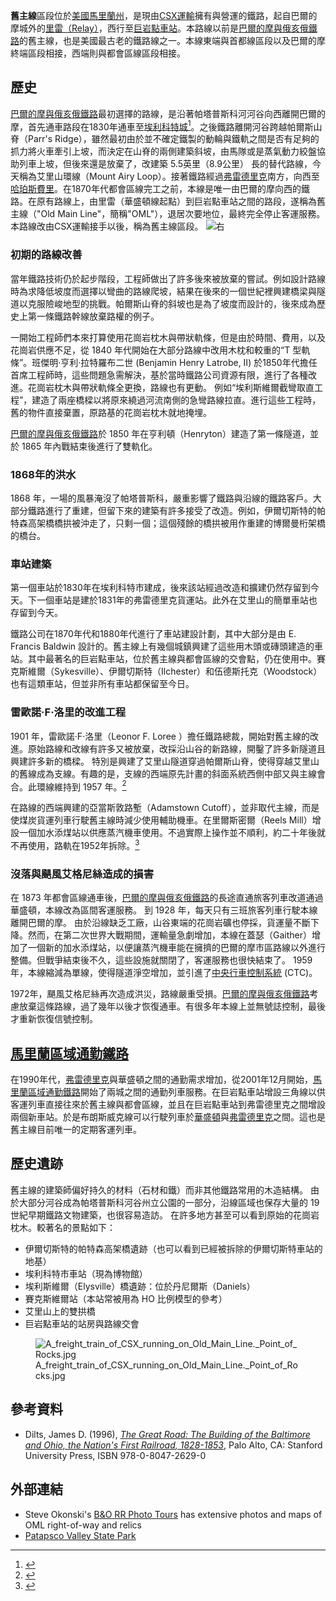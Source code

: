 '''舊主線'''區段位於[[美國|美國]][[馬里蘭州|馬里蘭州]]，是現由[[CSX運輸|CSX運輸]]擁有與營運的鐵路，起自巴爾的摩城外的[[里雷（馬里蘭州）|里雷（Relay）]]，西行至[[巨岩点车站|巨岩點車站]]。本路線以前是[[巴爾的摩與俄亥俄鐵路|巴爾的摩與俄亥俄鐵路]]的舊主線，也是美國最古老的鐵路線之一。本線東端與首都線區段以及巴爾的摩終端區段相接，西端則與都會區線區段相接。

==歷史==
[[巴爾的摩與俄亥俄鐵路|巴爾的摩與俄亥俄鐵路]]最初選擇的路線，是沿著帕塔普斯科河河谷向西離開巴爾的摩，首先通車路段在1830年通車至[[埃利科特城|埃利科特城]]<ref name="Harwood">{{cite book|title=Impossible Challenge: The Baltimore & Ohio Railroad in Maryland|last=Harwood, Jr.|first=Herbert H.|authorlink=|year=1979|publisher=Barnard, Roberts|location=Baltimore, MD|isbn=0-934118-17-5|url=|accessdate=}}</ref>{{rp|21}}。之後鐵路離開河谷跨越帕爾斯山脊（Parr's Ridge），雖然最初由於並不確定鐵製的動輪與鐵軌之間是否有足夠的抓力將火車牽引上坡，而決定在山脊的兩側建築斜坡，由馬隊或是蒸氣動力絞盤協助列車上坡，但後來還是放棄了，改建築 5.5英里（8.9公里） 長的替代路線，今天稱為艾里山環線（Mount Airy Loop）。接著鐵路經過[[弗雷德里克_(马里兰州)|弗雷德里克]]南方，向西至[[哈珀斯费里_(西弗吉尼亚州)|哈珀斯費里]]。在1870年代都會區線完工之前，本線是唯一由巴爾的摩向西的鐵路。在原有路線上，由里雷（華盛頓線起點）到巨岩點車站之間的路段，遂稱為舊主線（"Old Main Line"，簡稱"OML"），退居次要地位，最終完全停止客運服務。本路線改由CSX運輸接手以後，稱為舊主線區段。
[[File:Ellicott_City_Station_1970.jpg|右]]

===初期的路線改善===
當年鐵路技術仍於起步階段，工程師做出了許多後來被放棄的嘗試。例如設計路線時為求降低坡度而選擇以彎曲的路線爬坡，結果在後來的一個世紀裡興建橋梁與隧道以克服險峻地型的挑戰。帕爾斯山脊的斜坡也是為了坡度而設計的，後來成為歷史上第一條鐵路幹線放棄路權的例子。

一開始工程師們本來打算使用花崗岩枕木與帶狀軌條，但是由於時間、費用，以及花崗岩供應不足，從 1840 年代開始在大部分路線中改用木枕和較重的“T 型軌條”。{{sfnp|Harwood|1979|p=39}}班傑明·亨利·拉特羅布二世 (Benjamin Henry Latrobe, II) 於1850年代擔任首席工程師時，這些問題急需解決，基於當時鐵路公司資源有限，進行了各種改進。花崗岩枕木與帶狀軌條全更換，路線也有更動。 例如“埃利斯維爾截彎取直工程”，建造了兩座橋樑以將原來繞過河流南側的急彎路線拉直。進行這些工程時，舊的物件直接棄置，原路基的花崗岩枕木就地掩埋。

[[巴爾的摩與俄亥俄鐵路|巴爾的摩與俄亥俄鐵路]]於 1850 年在亨利頓（Henryton）建造了第一條隧道，並於 1865 年內戰結束後進行了雙軌化。{{sfnp|Harwood|1979|pp=47, 452}}

===1868年的洪水===
1868 年，一場的風暴淹沒了帕塔普斯科，嚴重影響了鐵路與沿線的鐵路客戶。大部分鐵路進行了重建，但留下來的建築有許多接受了改造。例如，伊爾切斯特的帕特森高架橋橋拱被沖走了，只剩一個；這個殘餘的橋拱被用作重建的博爾曼桁架橋的橋台。

===車站建築===
第一個車站於1830年在埃利科特市建成，後來該站經過改造和擴建仍然存留到今天。下一個車站是建於1831年的弗雷德里克貨運站。此外在艾里山的簡單車站也存留到今天。

鐵路公司在1870年代和1880年代進行了車站建設計劃，其中大部分是由 E. Francis Baldwin 設計的。舊主線上有幾個城鎮興建了這些用木頭或磚頭建造的車站。其中最著名的巨岩點車站，位於舊主線與都會區線的交會點，仍在使用中。賽克斯維爾（Sykesville）、伊爾切斯特（Ilchester）和伍德斯托克（Woodstock）也有這類車站，但並非所有車站都保留至今日。

===雷歐諾·F·洛里的改進工程===
1901 年，雷歐諾·F·洛里（Leonor F. Loree ）擔任鐵路總裁，開始對舊主線的改進。原始路線和改線有許多又被放棄，改採沿山谷的新路線，開鑿了許多新隧道且興建許多新的橋樑。 特別是興建了艾里山隧道穿過帕爾斯山脊，使得穿越艾里山的舊線成為支線。有趣的是，支線的西端原先計畫的斜面系統西側中部又與主線會合。此環線維持到 1957 年。{{sfnp|Harwood|1979|p=174}}<ref>{{cite web| first=Steve| last=Okonski| url=http://www.trainweb.org/oldmainline/omlloop1.htm| title=B&O Old Main Line Photo Tour – Mt. Airy Loop – East| access-date=2009-11-06| website=B&O RR Photo Tours| archive-date=2020-01-24| archive-url=https://web.archive.org/web/20200124165300/http://www.trainweb.org/oldmainline/omlloop1.htm| dead-url=no}}</ref>

在路線的西端興建的亞當斯敦路塹（Adamstown Cutoff），並非取代主線，而是使煤炭貨運列車行駛舊主線時減少使用輔助機車。在里爾斯密爾（Reels Mill）增設一個加水添煤站以供應蒸汽機車使用。不過實際上操作並不順利，約二十年後就不再使用，路軌在1952年拆除。<ref>{{Cite web|title=Old Main Line Photo Tour|url=http://www.trainweb.org/oldmainline/omld12.htm|access-date=2022-01-19|work=www.trainweb.org|archive-date=2022-01-19|archive-url=https://web.archive.org/web/20220119054756/http://www.trainweb.org/oldmainline/omld12.htm|dead-url=no}}</ref>

=== 沒落與颶風艾格尼絲造成的損害 ===
在 1873 年都會區線通車後，[[巴爾的摩與俄亥俄鐵路|巴爾的摩與俄亥俄鐵路]]的長途直通旅客列車改道通過華盛頓，本線改為區間客運服務。 到 1928 年，每天只有三班旅客列車行駛本線離開巴爾的摩。{{sfnp|Harwood|1979|pp=160–162}} 由於沿線缺乏工廠，山谷東端的花崗岩礦也停採，貨運量不斷下降。然而，在第二次世界大戰期間，運輸量急劇增加，本線在蓋瑟（Gaither）增加了一個新的加水添煤站，以便讓蒸汽機車能在擁擠的巴爾的摩市區路線以外進行整備。但戰爭結束後不久，這些設施就關閉了，客運服務也很快結束了。 1959 年，本線縮減為單線，使得隧道淨空增加，並引進了[[调度集中系统|中央行車控制系統]] (CTC)。{{sfnp|Harwood|1979|p=174}}

1972年，颶風艾格尼絲再次造成洪災，路線嚴重受損。[[巴爾的摩與俄亥俄鐵路|巴爾的摩與俄亥俄鐵路]]考慮放棄這條路線，過了幾年以後才恢復通車。有很多年本線上並無號誌控制，最後才重新恢復信號控制。

== [[馬里蘭區域通勤鐵路|馬里蘭區域通勤鐵路]] ==
在1990年代，[[弗雷德里克_(马里兰州)|弗雷德里克]]與華盛頓之間的通勤需求增加，從2001年12月開始，[[馬里蘭區域通勤鐵路|馬里蘭區域通勤鐵路]]開始了兩城之間的通勤列車服務。在巨岩點車站增設三角線以供客運列車直接往來於舊主線與都會區線，並且在巨岩點車站到弗雷德里克之間增設兩個新車站。於是布朗斯威克線可以行駛列車於[[華盛頓聯合車站|華盛頓]]與[[弗雷德里克_(马里兰州)|弗雷德里克]]之間。這也是舊主線目前唯一的定期客運列車。

==歷史遺跡==
舊主線的建築師偏好持久的材料（石材和鐵）而非其他鐵路常用的木造結構。 由於大部分河谷成為帕塔普斯科河谷州立公園的一部分，沿線區域也保存大量的 19 世紀早期鐵路文物建築，也很容易造訪。 在許多地方甚至可以看到原始的花崗岩枕木。較著名的景點如下：

* 伊爾切斯特的帕特森高架橋遺跡（也可以看到已經被拆除的伊爾切斯特車站的地基）
* 埃利科特市車站（現為博物館）
* 埃利斯維爾（Elysville）橋遺跡：位於丹尼爾斯（Daniels）
* 賽克斯維爾站（本站常被用為 HO 比例模型的參考）
* 艾里山上的雙拱橋
* 巨岩點車站的站房與路線交會

[[File:A_freight_train_of_CSX_running_on_Old_Main_Line._Point_of_Rocks.jpg|thumb]]

==參考資料==
{{refbegin}}
* Dilts, James D. (1996), ''[http://books.google.com/books?id=JjrCWPwvHzIC The Great Road: The Building of the Baltimore and Ohio, the Nation's First Railroad, 1828-1853]'', Palo Alto, CA: Stanford University Press, ISBN 978-0-8047-2629-0
{{refend}}
{{reflist}}
==外部連結==
*Steve Okonski's [http://www.trainweb.org/oldmainline/ B&O RR Photo Tours] {{Wayback|url=http://www.trainweb.org/oldmainline/ |date=20080630092137 }} has extensive photos and maps of OML right-of-way and relics
*[https://web.archive.org/web/20060526105551/http://www.dnr.state.md.us/publiclands/central/patapscovalley.html Patapsco Valley State Park]